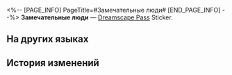<%-- [PAGE_INFO]
PageTitle=#Замечательные люди#
[END_PAGE_INFO] --%>
{{Предмет Инфобокс
|id          = 223082
|Изображение = Dreamscape Pass Sticker Text.png
|Тип         = Dreamscape Pass Sticker
|Тип2        = Искатель грёз Stickers
|Инвентарь   = 
|Редкость    = 4
|Эффект      = 
|Описание    = Пронумерованные наклейки, используемые для украшения дневника сновидений. Бывают самыми разными.
|Источник1   = [[Найдите Боччи у входа в Золотой миг в Парке Айдена и верните его потерянные эмоции]]
}}
{{Описание|Уважение таким замечательным людям, как вы!}}
'''Замечательные люди''' — [[Dreamscape Pass]] Sticker.

==На других языках==
{{На других языках
|en   = Great People
|zhs  = 大人物
|zht  = 大人物
|ja   = 大物
|ko   = 거물
|es   = Buenas personas
|fr   = Personnes extraordinaires
|ru   = Замечательные люди
|th   = บุคคลที่ยิ่งใหญ่
|vi   = Nhân Vật Lớn
|de   = Großartige Menschen
|id   = Tokoh Hebat
|pt   = Ótimas Pessoas
}}

==История изменений==
{{История изменений|3.5}}